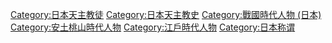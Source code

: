 {{Catmore}}

[[Category:日本天主教徒|Category:日本天主教徒]]
[[Category:日本天主教史|Category:日本天主教史]]
[[Category:戰國時代人物_(日本)|Category:戰國時代人物 (日本)]]
[[Category:安土桃山時代人物|Category:安土桃山時代人物]]
[[Category:江戶時代人物|Category:江戶時代人物]]
[[Category:日本称谓|Category:日本称谓]]